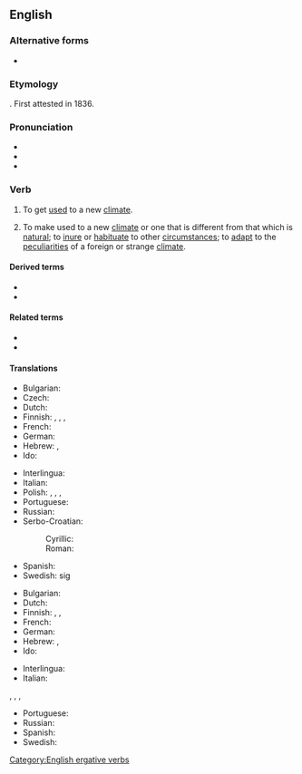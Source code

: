 ==English==

===Alternative forms===
* {{l|en|acclimatise}} {{qualifier|chiefly British}}

===Etymology===
{{root|en|ine-pro|*ḱley-|id=incline}}
{{suffix|en|acclimate|ize}}. First attested in 1836.

===Pronunciation===
* {{IPA|en|/əˈklaɪ.məˌtaɪz/}}
* {{audio|en|LL-Q1860 (eng)-Vealhurl-acclimatize.wav|Audio (Southern England)}}
* {{hyph|en|ac|cli|ma|tize}}

===Verb===
{{en-verb}}

# {{lb|en|intransitive}} To get [[used]] to a new [[climate]].
# {{lb|en|transitive}} To make used to a new [[climate]] or one that is different from that which is [[natural]]; to [[inure]] or [[habituate]] to other [[circumstance]]s; to [[adapt]] to the [[peculiarities]] of a foreign or strange [[climate]].

====Derived terms====
* {{l|en|acclimatization}}
* {{l|en|acclimatizer}}

====Related terms====
* {{l|en|acclimate}}
* {{l|en|acclimation}}

====Translations====
{{trans-top|to get used to a new climate}}
* Bulgarian: {{t|bg|аклиматизирам се}}
* Czech: {{t|cs|aklimatizovat}}
* Dutch: {{t+|nl|acclimatiseren}}
* Finnish: {{t|fi|[[sopeutua]] [[ilmastoon]]}}, {{t|fi|[[mukautua]] ilmastoon}}, {{t|fi|[[tottua]] ilmastoon}}, {{t+|fi|akklimatisoitua}}
* French: {{t+|fr|acclimater}}
* German: {{t+|de|akklimatisieren|alt=sich akklimatisieren}}
* Hebrew: {{t+|he|התאקלם|tr=hit'aklém}}, {{t|he|התרגל|tr=hitragél}}
* Ido: {{t+|io|aklimatar}}
{{trans-mid}}
* Interlingua: {{t|ia|acclimatar se}}
* Italian: {{t+|it|acclimatare}}
* Polish: {{t+|pl|aklimatyzować|impf}} {{qualifier|someone/something else}}, {{t|pl|zaaklimatyzować|pf}} {{qualifier|(someone/something else)}}, {{t|pl|[[aklimatyzować|aklimatyzować się]]|impf}} {{qualifier|oneself}}, {{t|pl|[[zaaklimatyzować|zaaklimatyzować się]]|pf}} {{qualifier|oneself}}
* Portuguese: {{t+|pt|aclimatar}}
* Russian: {{t+|ru|акклиматизи́роваться}}
* Serbo-Croatian:
*: Cyrillic: {{t|sh|аклиматизи́рати}}
*: Roman: {{t+|sh|aklimatizírati}}
* Spanish: {{t+|es|aclimatarse}}
* Swedish: {{t+|sv|acklimatisera}} sig
{{trans-bottom}}

{{trans-top|to make used to a new climate}}
* Bulgarian: {{t+|bg|аклиматизирам}}
* Dutch: {{t+|nl|acclimatiseren}}
* Finnish: {{t+|fi|akklimatisoida}}, {{t|fi|[[totuttaa]] [[ilmastoon]]}}, {{t|fi|[[sopeuttaa]] ilmastoon}}
* French: {{t+|fr|acclimater}}
* German: {{t+|de|akklimatisieren}}
* Hebrew: {{t+|he|אקלם|tr=iklém}}, {{t+|he|הרגיל|tr=hirgíl}}
* Ido: {{t+|io|aklimatar}}
{{trans-mid}}
* Interlingua: {{t|ia|acclimatar}}
* Italian: {{t+|it|acclimatare}}
{{t+|pl|aklimatyzować|impf}} {{qualifier|someone/something else}}, {{t|pl|zaaklimatyzować|pf}} {{qualifier|(someone/something else)}}, {{t|pl|[[aklimatyzować|aklimatyzować się]]|impf}} {{qualifier|oneself}}, {{t|pl|[[zaaklimatyzować|zaaklimatyzować się]]|pf}} {{qualifier|oneself}}
* Portuguese: {{t+|pt|aclimatar}}
* Russian: {{t+|ru|акклиматизи́ровать}}
* Spanish: {{t+|es|aclimatarse}}
* Swedish: {{t+|sv|acklimatisera}}
{{trans-bottom}}

[[Category:English ergative verbs]]